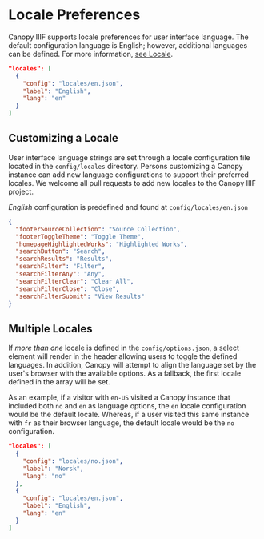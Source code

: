 # Locale Preferences

Canopy IIIF supports locale preferences for user interface language. The default configuration language is English; however, additional languages can be defined. For more information, [see Locale](#locale).

```json copy
"locales": [
  {
    "config": "locales/en.json",
    "label": "English",
    "lang": "en"
  }
]
```

## Customizing a Locale

User interface language strings are set through a locale configuration file located in the `config/locales` directory. Persons customizing a Canopy instance can add new language configurations to support their preferred locales. We welcome all pull requests to add new locales to the Canopy IIIF project.

_English_ configuration is predefined and found at `config/locales/en.json`

```json filename="config/locales/en.json" copy
{
  "footerSourceCollection": "Source Collection",
  "footerToggleTheme": "Toggle Theme",
  "homepageHighlightedWorks": "Highlighted Works",
  "searchButton": "Search",
  "searchResults": "Results",
  "searchFilter": "Filter",
  "searchFilterAny": "Any",
  "searchFilterClear": "Clear All",
  "searchFilterClose": "Close",
  "searchFilterSubmit": "View Results"
}
```

## Multiple Locales

If _more than one_ locale is defined in the `config/options.json`, a select element will render in the header allowing users to toggle the defined languages. In addition, Canopy will attempt to align the language set by the user's browser with the available options. As a fallback, the first locale defined in the array will be set.

As an example, if a visitor with `en-US` visited a Canopy instance that included both `no` and `en` as language options, the `en` locale configuration would be the default locale. Whereas, if a user visited this same instance with `fr` as their browser language, the default locale would be the `no` configuration.

```json copy
"locales": [
  {
    "config": "locales/no.json",
    "label": "Norsk",
    "lang": "no"
  },
  {
    "config": "locales/en.json",
    "label": "English",
    "lang": "en"
  }
]
```
